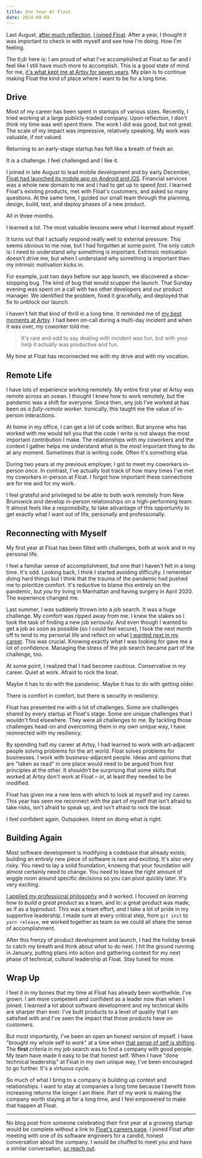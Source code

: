 ```yaml
---
title: One Year At Float
date: 2024-09-09
---
```


Last August, [after much reflection](/blog/what-next/), [I joined Float](/blog/joining-float/). After a year, I thought it was important to check in with myself and see how I'm doing. How I'm feeling.

The tl;dr here is: I am proud of what I've accomplished at Float so far and I feel like I still have much more to accomplish. This is a good state of mind for me, [it's what kept me at Artsy for seven years](/blog/getting-happy-with-email/#be-judicious-with-recruiters). My plan is to continue making Float the kind of place where I want to be for a long time.

## Drive

Most of my career has been spent in startups of various sizes. Recently, I tried working at a large publicly-traded company. Upon reflection, I don't think my time was well spent there. The work I did was good, but not great. The scale of my impact was impressive, relatively speaking. My work was valuable, if not valued.

Returning to an early-stage startup has felt like a breath of fresh air.

It is a challenge. I feel challenged and I like it.

I joined in late August to lead mobile development and by early December, [Float had launched its mobile app on Android and iOS](https://floatcard.com/introducing-the-float-mobile-app/). Financial services was a whole new domain to me and I had to get up to speed _fast_. I learned Float's existing products, met with Float's customers, and asked so many questions. At the same time, I guided our small team through the planning, design, build, test, and deploy phases of a new product.

All in three months.

I learned a lot. The most valuable lessons were what I learned about myself.

It turns out that I actually respond really well to external pressure. This seems obvious to me now, but I had forgotten at some point. The only catch is: I need to understand _why_ something is important. Extrinsic motivation doesn't drive me, but when I understand why something is important then my intrinsic motivation kicks in.

For example, just two days before our app launch, we discovered a show-stopping bug. The kind of bug that would scupper the launch. That Sunday evening was spent on a call with two other developers and our product manager. We identified the problem, fixed it gracefully, and deployed that fix to unblock our launch.

I haven't felt that kind of thrill in a long time. It reminded me of [my best moments at Artsy](https://artsy.github.io/blog/2019/11/14/diagnosing-our-radiation-problems/). I had been on-call during a multi-day incident and when it was over, my coworker told me:

> It's rare and odd to say dealing with incident was fun, but with your help it actually was productive and fun.

My time at Float has reconnected me with my drive and with my vocation.

## Remote Life

I have lots of experience working remotely. My entire first year at Artsy was remote across an ocean. I thought I knew how to work remotely, but the pandemic was a shift for everyone. Since then, any job I've worked at has been _as a fully-remote worker_. Ironically, this taught me the value of in-person interactions.

At home in my office, I can get a lot of code written. But anyone who has worked with me would tell you that the code I write is not always the most important contribution I make. The relationships with my coworkers and the context I gather helps me understand what is the most important thing to do at any moment. Sometimes that is writing code. Often it's something else.

During two years at my previous employer, I got to meet my coworkers in-person _once_. In contrast, I've actually lost track of how many times I've met my coworkers in-person at Float. I forgot how important these connections are for me and for my work.

I feel grateful and privileged to be able to both work remotely from New Brunswick _and_ develop in-person relationships on a high-performing team. It almost feels like a responsibilty, to take advantage of this opportunity to get exactly what I want out of life, personally and professionally.

## Reconnecting with Myself

My first year at Float has been filled with challenges, both at work and in my personal life.

I feel a familiar sense of accomplishment, but one that I haven't felt in a long time. It's odd. Looking back, I think I started avoiding difficulty. I remember doing hard things but I think that the trauma of the pandemic had pushed me to prioritize comfort. It's reductive to blame this entirely on the pandemic, but _you_ try living in Manhattan and having surgery in April 2020. The experience changed me.

Last summer, I was suddenly thrown into a job search. It was a huge challenge. My comfort was ripped away from me. I knew the stakes so I took the task of finding a new job seriously. And even though I wanted to get a job as soon as possible (so I could feel secure), I took the next month off to tend to my personal life and reflect on what [I wanted next in my career](/blog/what-next/). This was crucial. Knowing exactly what I was looking for gave me a lot of confidence. Managing the stress of the job search became part of the challenge, too.

At some point, I realized that I had become cautious. Conservative in my career. Quiet at work. Afraid to rock the boat.

Maybe it has to do with the pandemic. Maybe it has to do with getting older.

There is comfort in comfort, but there is security in resiliency.

Float has presented me with a lot of challenges. Some are challenges shared by every startup at Float's stage. Some are unique challenges that I wouldn't find elsewhere. They were all challenges to me. By tackling those challenges head-on and overcoming them in my own unique way, I have reonnected with my resiliency.

By spending half my career at Artsy, I had learned to work with art-adjacent people solving problems for the art world. Float solves problems for businesses. I work with business-adjacent people. Ideas and opinions that are "taken as read" in one place would need to be argued from first principles at the other. It shouldn't be surprising that some skills that worked at Artsy don't work at Float – or, at least they needed to be modified.

Float has given me a new lens with which to look at myself and my career. This year has seen me reconnect with the part of myself that isn't afraid to take risks, isn't afraid to speak up, and isn't afraid to rock the boat.

I feel confident again. Outspoken. Intent on doing what is right.

## Building Again

Most software development is modifying a codebase that already exists; building an entirely new piece of software is rare and exciting. It's also very risky. You need to lay a solid foundation, knowing that your foundation will almost certainly need to change. You need to leave the right amount of wiggle room around specific decisions so you can pivot quickly later. It's very exciting.

[I applied my professional philosophy](/blog/building-better-software-by-building-better-teams/) and it worked. I focused on _learning how to build a great product_ as a team, and lo: a great product was made, as if as a byproduct. This was a team effort, and I take a lot of pride in my supportive leadership. I made sure at every critical step, from `git init` to `yarn release`, we worked together as team so we could all share the sense of accomplishment.

After this frenzy of product development and launch, I had the holiday break to catch my breath and think about what to do next. I hit the ground running in January, putting plans into action and gathering context for my next phase of technical, cultural leadership at Float. Stay tuned for more.

## Wrap Up

I feel it in my bones that my time at Float has already been worthwhile. I've grown. I am more competent and confident as a leader now than when I joined. I learned a lot about software development and my technical skills are sharper than ever. I've built products to a level of quality that I am satisfied with and I've seen the impact that those products have on customers.

But most importantly, I've been an open an honest version of myself. I have "brought my whole self to work" at a time when [that sense of self is shifting](/blog/new-year-new-me/). The **first** criteria in my job search was to find a company with good people. My team have made it easy to be that honest self. When I have "done technical leadership" at Float in my own unique way, I've been encouraged to go further. It's a virtuous cycle.

So much of what I bring to a company is building up context and relationships. I want to stay at companies a long time because I benefit from increasing returns the longer I am there. Part of my work is making the company worth staying at for a long time, and I feel empowered to make that happen at Float.

---

No blog post from someone celebrating their first year at a growing startup would be complete without a link to [Float's careers page](https://apply.workable.com/floatcard/). I joined Float after meeting with one of its software engineers for a candid, honest conversation about the company. I would be chuffed to meet you and have a similar conversation, [so reach out](/about).
